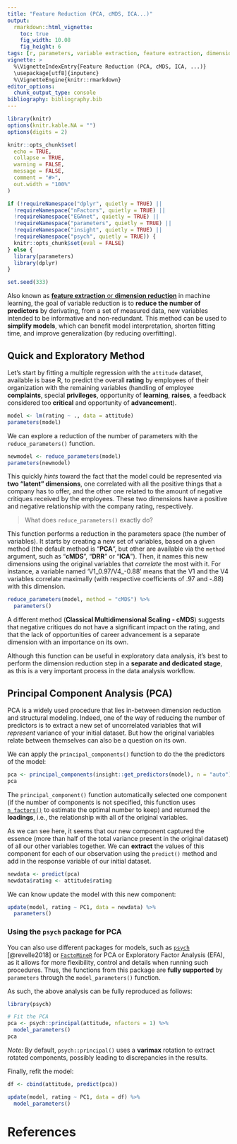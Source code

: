```yaml
---
title: "Feature Reduction (PCA, cMDS, ICA...)"
output: 
  rmarkdown::html_vignette:
    toc: true
    fig_width: 10.08
    fig_height: 6
tags: [r, parameters, variable extraction, feature extraction, dimension extraction]
vignette: >
  %\VignetteIndexEntry{Feature Reduction (PCA, cMDS, ICA, ...)}
  \usepackage[utf8]{inputenc}
  %\VignetteEngine{knitr::rmarkdown}
editor_options: 
  chunk_output_type: console
bibliography: bibliography.bib
---
```


```r
library(knitr)
options(knitr.kable.NA = "")
options(digits = 2)

knitr::opts_chunk$set(
  echo = TRUE,
  collapse = TRUE,
  warning = FALSE,
  message = FALSE,
  comment = "#>",
  out.width = "100%"
)

if (!requireNamespace("dplyr", quietly = TRUE) ||
  !requireNamespace("nFactors", quietly = TRUE) ||
  !requireNamespace("EGAnet", quietly = TRUE) ||
  !requireNamespace("parameters", quietly = TRUE) ||
  !requireNamespace("insight", quietly = TRUE) ||
  !requireNamespace("psych", quietly = TRUE)) {
  knitr::opts_chunk$set(eval = FALSE)
} else {
  library(parameters)
  library(dplyr)
}

set.seed(333)
```

Also known as [**feature extraction** or **dimension reduction**](https://en.wikipedia.org/wiki/Feature_extraction) in machine
learning, the goal of variable reduction is to **reduce the number of
predictors** by derivating, from a set of measured data, new variables intended
to be informative and non-redundant. This method can be used to **simplify
models**, which can benefit model interpretation, shorten fitting time, and
improve generalization (by reducing overfitting).

## Quick and Exploratory Method

Let's start by fitting a multiple regression with the `attitude` dataset,
available is base R, to predict the overall **rating** by employees of their
organization with the remaining variables (handling of employee **complaints**,
special **privileges**, opportunity of **learning**, **raises**, a feedback
considered too **critical** and opportunity of **advancement**).

```r
model <- lm(rating ~ ., data = attitude)
parameters(model)
```

We can explore a reduction of the number of parameters with the
`reduce_parameters()` function.

```r
newmodel <- reduce_parameters(model)
parameters(newmodel)
```

This quickly *hints* toward the fact that the model could be represented via
**two "latent" dimensions**, one correlated with all the positive things that a
company has to offer, and the other one related to the amount of negative
critiques received by the employees. These two dimensions have a positive and
negative relationship with the company rating, respectively.

> What does `reduce_parameters()` exactly do?

This function performs a reduction in the parameters space (the number of
variables). It starts by creating a new set of variables, based on a given
method (the default method is "**PCA**", but other are available via the
`method` argument, such as "**cMDS**", "**DRR**" or "**ICA**"). Then, it names
this new dimensions using the original variables that *correlate* the most with
it. For instance, a variable named 'V1_0.97/V4_-0.88' means that the V1 and the
V4 variables correlate maximally (with respective coefficients of .97 and -.88)
with this dimension.

```r
reduce_parameters(model, method = "cMDS") %>%
  parameters()
```

A different method (**Classical Multidimensional Scaling - cMDS**) suggests that
negative critiques do not have a significant impact on the rating, and that the
lack of opportunities of career advancement is a separate dimension with an
importance on its own.

Although this function can be useful in exploratory data analysis, it's best to
perform the dimension reduction step in a **separate and dedicated stage**, as
this is a very important process in the data analysis workflow.

## Principal Component Analysis (PCA)

PCA is a widely used procedure that lies in-between dimension reduction and
structural modeling. Indeed, one of the way of reducing the number of predictors
is to extract a new set of uncorrelated variables that will *represent* variance
of your initial dataset. But how the original variables relate between
themselves can also be a question on its own.

We can apply the `principal_components()` function to do the the predictors of
the model:

```r
pca <- principal_components(insight::get_predictors(model), n = "auto")
pca
```

The `principal_component()` function automatically selected one component (if
the number of components is not specified, this function uses
[`n_factors()`](https://easystats.github.io/parameters/reference/n_factors.html)
to estimate the optimal number to keep) and returned the **loadings**, i.e., the
relationship with all of the original variables.

As we can see here, it seems that our new component captured the essence (more
than half of the total variance present in the original dataset) of all our
other variables together. We can **extract** the values of this component for
each of our observation using the `predict()` method and add in the response
variable of our initial dataset.

```r
newdata <- predict(pca)
newdata$rating <- attitude$rating
```

We can know update the model with this new component:

```r
update(model, rating ~ PC1, data = newdata) %>%
  parameters()
```

### Using the `psych` package for PCA

You can also use different packages for models, such as
[`psych`](https://cran.r-project.org/package=psych) [@revelle2018] or
[`FactoMineR`](http://factominer.free.fr/) for PCA or Exploratory Factor
Analysis (EFA), as it allows for more flexibility, control and details when
running such procedures. Thus, the functions from this package are **fully
supported** by `parameters` through the `model_parameters()` function.

As such, the above analysis can be fully reproduced as follows:

```r
library(psych)

# Fit the PCA
pca <- psych::principal(attitude, nfactors = 1) %>%
  model_parameters()
pca
```

*Note:* By default, `psych::principal()` uses a **varimax** rotation to extract
rotated components, possibly leading to discrepancies in the results.

Finally, refit the model:

```r
df <- cbind(attitude, predict(pca))

update(model, rating ~ PC1, data = df) %>%
  model_parameters()
```

# References


